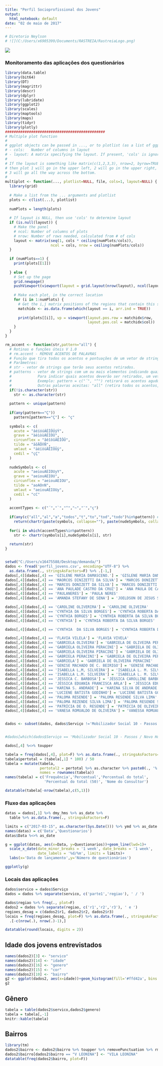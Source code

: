 ```yaml
---
title: "Perfil Socioprofissional dos Jovens"
output:
  html_notebook: default
date: "02 de maio de 2017"
---
```


```r
# Diretorio Neylson
# ![](C:/Users/x6905399/Documents/RASTREIA/RastreiaLogo.png)
```

  ![](C:/Users/x16475588/Desktop/demanda/LogoRastreia.png)

### Monitoramento das aplicações dos questionários

```r
library(data.table)
library(bit64)
library(DT)
library(magrittr)
library(descr)
library(dplyr)
library(lubridate)
library(ggplot2)
library(scales)
library(maptools)
library(maps)
library(tidyr)
library(plotly)
##############################################
# Multiple plot function
#
# ggplot objects can be passed in ..., or to plotlist (as a list of ggplot objects)
# - cols:   Number of columns in layout
# - layout: A matrix specifying the layout. If present, 'cols' is ignored.
#
# If the layout is something like matrix(c(1,2,3,3), nrow=2, byrow=TRUE),
# then plot 1 will go in the upper left, 2 will go in the upper right, and
# 3 will go all the way across the bottom.
#
multiplot <- function(..., plotlist=NULL, file, cols=1, layout=NULL) {
  library(grid)
  
  # Make a list from the ... arguments and plotlist
  plots <- c(list(...), plotlist)
  
  numPlots = length(plots)
  
  # If layout is NULL, then use 'cols' to determine layout
  if (is.null(layout)) {
    # Make the panel
    # ncol: Number of columns of plots
    # nrow: Number of rows needed, calculated from # of cols
    layout <- matrix(seq(1, cols * ceiling(numPlots/cols)),
                     ncol = cols, nrow = ceiling(numPlots/cols))
  }
  
  if (numPlots==1) {
    print(plots[[1]])
    
  } else {
    # Set up the page
    grid.newpage()
    pushViewport(viewport(layout = grid.layout(nrow(layout), ncol(layout))))
    
    # Make each plot, in the correct location
    for (i in 1:numPlots) {
      # Get the i,j matrix positions of the regions that contain this subplot
      matchidx <- as.data.frame(which(layout == i, arr.ind = TRUE))
      
      print(plots[[i]], vp = viewport(layout.pos.row = matchidx$row,
                                      layout.pos.col = matchidx$col))
    }
  }
}

rm_accent <- function(str,pattern="all") {
  # Rotinas e funções úteis V 1.0
  # rm.accent - REMOVE ACENTOS DE PALAVRAS
  # Função que tira todos os acentos e pontuações de um vetor de strings.
  # Parâmetros:
  # str - vetor de strings que terão seus acentos retirados.
  # patterns - vetor de strings com um ou mais elementos indicando quais acentos deverão ser retirados.
  #            Para indicar quais acentos deverão ser retirados, um vetor com os símbolos deverão ser passados.
  #            Exemplo: pattern = c("´", "^") retirará os acentos agudos e circunflexos apenas.
  #            Outras palavras aceitas: "all" (retira todos os acentos, que são "´", "`", "^", "~", "¨", "ç")
  if(!is.character(str))
    str <- as.character(str)
  
  pattern <- unique(pattern)
  
  if(any(pattern=="Ç"))
    pattern[pattern=="Ç"] <- "ç"
  
  symbols <- c(
    acute = "áéíóúÁÉÍÓÚýÝ",
    grave = "àèìòùÀÈÌÒÙ",
    circunflex = "âêîôûÂÊÎÔÛ",
    tilde = "ãõÃÕñÑ",
    umlaut = "äëïöüÄËÏÖÜÿ",
    cedil = "çÇ"
  )
  
  nudeSymbols <- c(
    acute = "aeiouAEIOUyY",
    grave = "aeiouAEIOU",
    circunflex = "aeiouAEIOU",
    tilde = "aoAOnN",
    umlaut = "aeiouAEIOUy",
    cedil = "cC"
  )
  
  accentTypes <- c("´","`","^","~","¨","ç")
  
  if(any(c("all","al","a","todos","t","to","tod","todo")%in%pattern)) # opcao retirar todos
    return(chartr(paste(symbols, collapse=""), paste(nudeSymbols, collapse=""), str))
  
  for(i in which(accentTypes%in%pattern))
    str <- chartr(symbols[i],nudeSymbols[i], str)
  
  return(str)
}


setwd("C:/Users/x16475588/Desktop/demanda/")
dados <- fread('perfil_jovens.csv', encoding="UTF-8") %>% 
  as.data.frame(., stringsAsFactors=F) %>% .[-1,]
dados[,4][dados[,4] == 'GISLENE MARIA DAMASCENO.'] = 'GISLENE MARIA DAMASCENO'
dados[,4][dados[,4] == 'MAORCOS DINIZETTI DA SILVA'] = 'MARCOS DONIZETTI DA SILVA'
dados[,4][dados[,4] == 'MARCOS DONIZETT DA SILVA'] = 'MARCOS DONIZETTI DA SILVA'
dados[,4][dados[,4] == 'ANA PAULADE CASTRO DA CRUZ'] = 'ANA PAULA DE CASTRO DA CRUZ'
dados[,4][dados[,4] == 'PAULANERES'] = 'PAULA NERES' 
dados[,4][dados[,4] == 'AMANDA STEFANY DE SENA'] = 'JOELDSON DE JESUS SILVA' #Verificado no BD no campo e-mail

dados[,4][dados[,4] == 'CAROLINE OLIVERIRA'] = 'CAROLINE OLIVEIRA'
dados[,4][dados[,4] == 'CYNTHIA DA SILVA BORGES'] = 'CYNTHIA ROBERTA DA SILVA BORGES'
dados[,4][dados[,4] == 'CYNTHIA BORGES'] = 'CYNTHIA ROBERTA DA SILVA BORGES'
dados[,4][dados[,4] == 'CYNTHIA'] = 'CYNTHIA ROBERTA DA SILVA BORGES'

dados[,4][dados[,4] == 'CYNTHIA  DA SILVA BORGES'] = 'CYNTHIA ROBERTA DA SILVA BORGES'

dados[,4][dados[,4] == 'FLAVIA VILELA'] = 'FLAVIA VIVELA'
dados[,4][dados[,4] == 'GABRIELA OLIVEIRA'] = 'GABRIELA DE OLIVEIRA PERACINI'
dados[,4][dados[,4] == 'GABRIELA OLIVEIRA PERACINI'] = 'GABRIELA DE OLIVEIRA PERACINI'
dados[,4][dados[,4] == 'GABRIELA OLIVEIRA PIRACINI'] = 'GABRIELA DE OLIVEIRA PERACINI'
dados[,4][dados[,4] == 'GABRIELA PERACINI'] = 'GABRIELA DE OLIVEIRA PERACINI'
dados[,4][dados[,4] == 'GABRIELA'] = 'GABRIELA DE OLIVEIRA PERACINI'
dados[,4][dados[,4] == 'GENISE MACHADO DE C. BEIRIGO'] = 'GENISE MACHADO DE CARVALHO BEIRIGO'
dados[,4][dados[,4] == 'ISABELLA L,M, SILVEIRA'] = 'ISABELLA L. M. SILVEIRA'
dados[,4][dados[,4] == 'ISABELLA L.M. SILVEIRA'] = 'ISABELLA L. M. SILVEIRA'
dados[,4][dados[,4] == 'JESSICA C. BARBOSA'] = 'JÉSSICA CAROLLINE BARBOSA'
dados[,4][dados[,4] == 'JÉSSICA EDUANIA FRANCISCA ARLA'] = 'JÉSSICA EDUANIA FRANCISCO ARLAR'
dados[,4][dados[,4] == 'KARINA S. ANDRADE'] = 'KARINA SILVA DE ANDRADE'
dados[,4][dados[,4] == 'LUCIENE BATISTA GODINHO'] = 'LUCIENE BATISTA GODINHO'
dados[,4][dados[,4] == 'PALOMA RESENDE'] = 'PALOMA RESENDE SILVA LIMA'
dados[,4][dados[,4] == 'PALOMA REZENDE SILVA LIMA'] = 'PALOMA RESENDE SILVA LIMA'
dados[,4][dados[,4] == 'PATRÍCIA DE O. RESENDE'] = 'PATRÍCIA DE OLIVEIRA RESENDE'
dados[,4][dados[,4] == 'VANESA ROMUALDO DE OLIVEIRA'] = 'VANESSA ROMUALDO DE OLIVEIRA'


dados <- subset(dados, dados$Serviço !='Mobilizador Social 10 - Passos / Novo Horizonte')


#dados[which(dados$Serviço == 'Mobilizador Social 10 - Passos / Novo Horizonte'), ] <-  NULL

dados[,4] %<>% toupper
```

```r
tabela = freq(dados[,4], plot=F) %>% as.data.frame(., stringsAsFactors=F)
tabela$pertotal = (tabela[,1] * 100) / 50
tabela = mutate(tabela,
                pertotal2 = pertotal %>% as.character %>% paste0(., '%'),
                nomes = rownames(tabela))
names(tabela) = c('Frequência','Percentual','Percentual do total',
                  'Percentual do total (50)', 'Nome do Consultor')

datatable(tabela[-nrow(tabela),c(5,1)])
```

### Fluxo das aplicações

```r
datas = dados[,1] %>% dmy_hms %>% as_date %>%
  table %>% as.data.frame(., stringsAsFactors=F)

limits = c("2017-03-15", as.character(Sys.Date())) %>% ymd %>% as_date
names(datas) = c('Data','Questionarios')
datas$Data %<>% as_date

g = ggplot(datas, aes(x=Data, y=Questionarios))+geom_line(lwd=1)+
  scale_x_date(date_minor_breaks = '1 week', date_breaks = '1 week',
               date_labels = '%d/%m', limits = limits)+
  labs(x='Data de lançamento',y='Número de questionários')

ggplotly(g)
```


### Locais das aplicações

```r
dados$servico = dados$Serviço
dados = dados %>% separate(servico, c('parte1','regiao'), ' / ')

dados$regiao %>% freq(., plot=F)
dados2 = dados %>% separate(regiao, c('r1','r2','r3'), ' e ')
regioes_desag = c(dados2$r1, dados2$r2, dados2$r3)
locais = freq(regioes_desag, plot=F) %>% as.data.frame(., stringsAsFactors=F) %>%
  .[-c(nrow(.), nrow(.)-1),]
```

```r
datatable(round(locais, digits = 2))
```

## Idade dos jovens entrevistados

```r
names(dados2)[3] <- "servico"
names(dados2)[14] <- "idade"
names(dados2)[16] <- "genero"
names(dados2)[15] <- "cor"
names(dados2)[10] <- "bairro"
g2 <- ggplot(dados2, aes(x=idade))+geom_histogram(fill='#ffd42a', bins = 10)+labs(y="", x="Idade", title="Histogramas")+facet_wrap(~parte1)
g2
```

## Gênero

```r
tabela = table(dados2$servico,dados2$genero)
tabela = tabela[,-1]
knitr::kable(tabela)
```

## Bairros

```r
library(tm)
dados2$bairro <- dados2$bairro %>% toupper %>% removePunctuation %>% rm_accent
dados2$bairro[dados2$bairro == "V LEONINA"] <- "VILA LEONINA"
datatable(freq(dados2$bairro, plot=F))
```




















